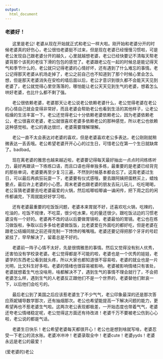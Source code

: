 ```yaml
---
output: 
  html_document
---
```


<head>
     <meta charset="UTF-8">
     <title>图片翻转</title>
     <link rel="stylesheet" href="图片翻转.css">
 </head>

### 老婆好！

&nbsp; &nbsp; &nbsp; 这里是老公! 老婆从现在开始就正式和老公一样大啦。刚开始和老婆分开的时候老婆真的好伤心，老公很怕老婆挺不过来，但是现在老婆已经慢慢习惯啦，可是老公发现自己跟老婆分开的越久，心里就越想老婆，老公已经快要记不清每天帮老婆背那个该死的老往下滑的包包的感觉了。老婆跟老公在一起的时候总是能记得天气和季节什么的，老公就只记得老婆的心情好坏，还有遇到了什么难忘的事情。老公记得那天老婆从机场走掉了，老公之前自己也不知道到了那个时候心里会怎么想，但是那天老婆消失在安检的墙后面以后，老公才意识到很久都不会能天天见到老婆了，老公就觉得心里空落落的，哪怕能让老公天天见到生气的老婆，想着怎么哄好老婆，也比什么都不剩了强。

&nbsp; &nbsp; &nbsp; 老公很依赖老婆，老婆那天让老公说老公依赖老婆什么，老公觉得老婆在老公的心情自己就会变得非常好，而且老婆会帮助老公也看到生活的其他样子，让老公枯燥的生活丰富一下。老公还觉得老公十分依赖老婆依赖老公，因为老婆依赖老公，老公很喜欢老婆，老公就很喜欢老婆多依赖老公的那种感觉，所以老公也依赖这种感觉啦。老公的表达很烂，老婆需要理解理解。

&nbsp; &nbsp; &nbsp; 老公一直不太会表达对老婆的喜欢，但是老婆喜欢老公多表达，老公刚刚就稍微表达一丢丢哦。老公希望老婆开开心心的过生日，可惜老公在第一个生日就缺席了。badbad。

&nbsp; &nbsp; &nbsp; 现在离老婆的雅思也越来越近啦，老婆要记得每天最好抽出一点点时间练练听力，最好再跟读一下练练口语，而且口语也得单独多练，最重要的是老婆已经背完的那些单词，老婆要再至少复习三遍，不然到时候基本都会忘了。这周老婆过生日，可以最后再疯狂玩耍一下，老婆要有仪式感哦，要去跟阿姨把蛋糕买上，蜡烛要点，最后许上老婆的小心愿。周末老婆也跟老婆的朋友去玩儿玩儿，吃吃喝喝，老公盲猜老婆要去吃老婆最爱的火锅，然后呱唧呱唧谝一谝闲传，把下周之后的闲传都谝完，下周就能好好学习啦。

&nbsp; &nbsp; &nbsp; 还有老婆最重要的吃饭饭问题，老婆本来胃就不好，还喜欢吃火锅，吃辣的，吃油的，吃饭不规律，不吃菜，很少吃水果，吃的量还很少。跟吃饭沾边的习惯老婆没有一个好的。老婆再不改的话以后要做胃镜啦，老婆最怕的胃镜。老公也在练习做饭啦，争取以后多多给老婆做饭饭，比老婆爱在外面吃的都好吃，但是老婆在跟老公结婚同居之前还得克制一下馋馋的嘴嘴哦。老婆还要记得把那个牙牙的号赶紧挂了，早早解决了，留着总是不好的。

&nbsp; &nbsp; &nbsp; 老婆前一阵子心情不太好，先是很惆雅思的事情。然后又觉得没有别人优秀，还害怕没有学校录老婆。老公觉得都是不可能的啦，老婆也是一个优秀的娃娃，老婆学的东西老公看到就头疼，所以大家也都知道很不容易啦，老婆的就业也是一片光明，比文科生好多啦。老婆的情绪也很容易被影响，老婆被影响情绪只有害处，老婆就想着生气也没啥用，啥都解决不了，遇到生气的事情不理会就行了，不会把老婆怎么样，遇到生气的人老婆反正跟他们不是一个世界的，老婆替他们默哀一下，以后他们会吃亏的。

&nbsp; &nbsp; &nbsp; 最后老公到了美国之后应该惹老婆生了不少气气，老公印象最深的还是那次答应燕妮辅导数学那次，还有抽烟那次。老公也希望能提高一下解决问题的能力，更希望再也不惹老婆生气啦。这两次老公表现都极差，一开始态度也带着气气，老婆还夸老公情绪稳定呢，老公觉得这方面还有待改进！老婆千万不要被老公伤到心心啦，老公说的都是气话。

&nbsp; &nbsp; &nbsp; 老婆生日快乐！老公希望老婆每天都很开心！老公也是想到啥就写啥，老婆忍受一下老公的流水账。老婆冲冲冲！老婆录取全中！老婆cute！老婆yyds！老婆永远是老公的最爱！

(爱老婆的)老公